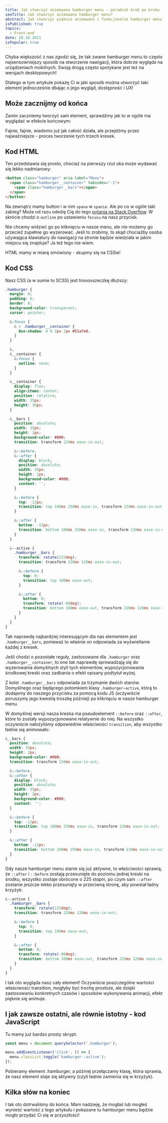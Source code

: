 ```yaml
---
title: Jak stworzyć animowane hamburger menu - poradnik krok po kroku
seoTitle: Jak stworzyć animowane hamburger menu?
abstract: Jak stworzyć pięknie animowane i funkcjonalne hamburger menu? Z tego tekstu dowiesz się, jak zrobić to na własnej stronie internetowej! 🚀
isPublished: true
topics:
  - Front-end
date: 20.10.2021
isPopular: true
---
```


Chyba większość z nas zgodzi się, że tak zwane hamburger menu to często najsensowniejszy sposób na stworzenie nawigacji, która dobrze wygląda na urządzeniach mobilnych. Swoją drogą często spotykane jest też na wersjach desktopowych!

Dlatego w tym artykule pokażę Ci w jaki sposób można utworzyć taki element jednocześnie dbając o jego wygląd, dostępność i UX!

## Może zacznijmy od końca

Zanim zaczniemy tworzyć sam element, sprawdźmy jak to w ogóle ma wyglądać w efekcie końcowym:


<CodePenIframe id="xaZRjd" title="Hamburger menu" />

Fajnie, fajnie, wiadomo już jak całość działa, ale przejdźmy przez najważniejsze - proces tworzenie tych
trzech kresek.

## Kod HTML

Ten przedstawia się prosto, chociaż na pierwszy rzut oka może wydawać się lekko nadmiarowy:

```html
<button class="hamburger" aria-label="Menu">
  <span class="hamburger__container" tabindex="-1">
    <span class="hamburger__bars"></span>
  </span>
</button>
```

Na zewnątrz mamy button i w nim `spana` w `spanie`. Ale po co w ogóle taki zabieg? Może od razu odeślę Cię do tego [pytania na Stack Overflow](https://stackoverflow.com/questions/31402576/enable-focus-only-on-keyboard-use-or-tab-press). W skrócie chodzi o `outline` po ustawieniu `focusu` na nasz przycisk.

Nie chcemy widzieć go po kliknięciu w nasze menu, ale nie możemy go przecież zupełnie go wyzerować. Jeśli to zrobimy, to skąd chociażby osoba używająca klawiatury do nawigacji na stronie będzie wiedziała w jakim miejscu się znajduje? Ja też tego nie wiem.

HTML mamy w miarę omówiony - skupmy się na CSSie!

## Kod CSS

Nasz CSS (a w sumie to SCSS) jest trooooszeczkę dłuższy:

```scss
.hamburger {
  margin: 0;
  padding: 0;
  border: 0;
  background-color: transparent;
  cursor: pointer;

  &:focus {
    & > .hamburger__container {
      box-shadow: 0 0 2px 2px #51a7e8;
    }
  }

  &,
  &__container {
    &:focus {
      outline: none;
    }
  }

  &__container {
    display: flex;
    align-items: center;
    position: relative;
    width: 35px;
    height: 30px;
  }

  &__bars {
    position: absolute;
    width: 35px;
    height: 2px;
    background-color: #000;
    transition: transform 220ms ease-in-out;

    &::before,
    &::after {
      display: block;
      position: absolute;
      width: 35px;
      height: 2px;
      background-color: #000;
      content: '';
    }

    &::before {
      top: -12px;
      transition: top 100ms 250ms ease-in, transform 220ms ease-in-out;
    }

    &::after {
      bottom: -12px;
      transition: bottom 100ms 250ms ease-in, transform 220ms ease-in-out;
    }
  }

  &--active {
    .hamburger__bars {
      transform: rotate(225deg);
      transition: transform 220ms 120ms ease-in-out;

      &::before {
        top: 0;
        transition: top 100ms ease-out;
      }

      &::after {
        bottom: 0;
        transform: rotate(-90deg);
        transition: bottom 100ms ease-out, transform 220ms 120ms ease-in-out;
      }
    }
  }
}
```

Tak naprawdę najbardziej interesującym dla nas elementem jest `.hamburger__bars`, ponieważ to właśnie on odpowiada za wyświetlanie każdej z kresek.

Jeśli chodzi o pozostałe reguły, zastosowane dla `.hamburger` oraz `.hamburger__container`, to one tak naprawdę sprowadzają się do wyzerowania domyślnych styli tych elementów, wypozycjonowania środkowej kreski oraz zadbania o efekt opisany podtytuł wyżej.

Z kolei `.hamburger__bars` odpowiada za trzymanie dwóch stanów. Domyślnego oraz będącego potomkiem klasy `.hamburger—active`, którą to dodajemy do naszego przycisku za pomocą kodu JS (oczywiście poruszymy jego kwestię troszkę później) po kliknięciu w nasze hamburger menu.

W domyślnej wersji nasza kreska ma pseudoelement `::before` oraz `::after`, które to zostały wypozycjonowane relatywnie do niej. Na wszystko oczywiście nałożyliśmy odpowiednie właściwości `transition`, aby wszystko ładnie się animowało:

```scss
&__bars {
  position: absolute;
  width: 35px;
  height: 2px;
  background-color: #000;
  transition: transform 220ms ease-in-out;

  &::before,
  &::after {
    display: block;
    position: absolute;
    width: 35px;
    height: 2px;
    background-color: #000;
    content: '';
  }

  &::before {
    top: -12px;
    transition: top 100ms 250ms ease-in, transform 220ms ease-in-out;
  }

  &::after {
    bottom: -12px;
    transition: bottom 100ms 250ms ease-in, transform 220ms ease-in-out;
  }
}
```

Gdy nasze hamburger menu stanie się już aktywne, to właściwości sprawią, że `::after` i `::before` zostają przesunięte do poziomu jednej kreski na środku, wszystko zostaje obrócone o 225 stopni, po czym sam `::after` zostanie jeszcze lekko przesunięty w przeciwną stronę, aby powstał ładny krzyżyk:

```scss
&--active {
  .hamburger__bars {
    transform: rotate(225deg);
    transition: transform 220ms 120ms ease-in-out;

    &::before {
      top: 0;
      transition: top 100ms ease-out;
    }

    &::after {
      bottom: 0;
      transform: rotate(-90deg);
      transition: bottom 100ms ease-out, transform 220ms 120ms ease-in-out;
    }
  }
}
```

I tak oto wygląda nasz cały element! Oczywiście poszczególne wartości właściwości transition, mogłyby być trochę prostsze, ale dzięki zastosowaniu konkretnych czasów i sposobów wykonywania animacji, efekt pięknie się animuje.

## I jak zawsze ostatni, ale równie istotny - kod JavaScript

Tu mamy już bardzo prosty skrypt:

```js
const menu = document.querySelector('.hamburger');

menu.addEventListener('click', () => {
  menu.classList.toggle('hamburger--active');
});
```

Pobieramy element .hamburger, a później przełączamy klasę, która sprawia, że nasz element staje się aktywny (czyli ładnie zamienia się w krzyżyk).

## Kilka słów na koniec

I tak oto dotrwaliśmy do końca. Mam nadzieję, że mogłaś lub mogłeś wynieść wartość z tego artykułu i pokazane tu hamburger menu będzie mogło przydać Ci się w przyszłości!

